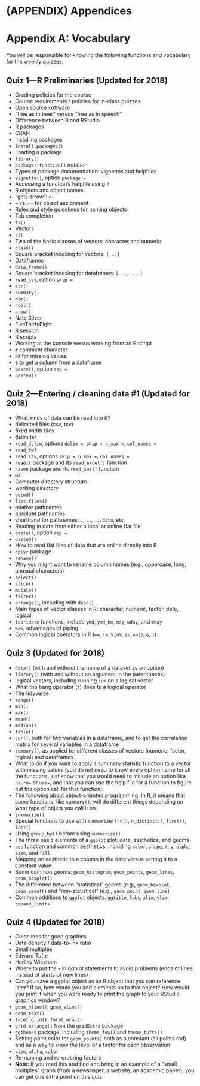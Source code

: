 # (APPENDIX) Appendices {-}

# Appendix A: Vocabulary

You will be responsible for knowing the following functions and vocabulary for the weekly quizzes.

## Quiz 1---R Preliminaries (Updated for 2018)

- Grading policies for the course
- Course requirements / policies for in-class quizzes
- Open source software
- "free as in beer" versus "free as in speech"
- Difference between R and RStudio
- R packages
- CRAN
- Installing packages
- `install.packages()`
- Loading a package
- `library()`
- `package::function()` notation
- Types of package documentation: vignettes and helpfiles
- `vignette()`, option `package = `
- Accessing a function's helpfile using `?`
- R objects and object names
- "gets arrow": `<-`
- `=` vs. `<-` for object assignment
- Rules and style guidelines for naming objects
- Tab completion
- `ls()`
- Vectors
- `c()`
- Two of the basic classes of vectors: character and numeric
- `class()`
- Square bracket indexing for vectors: `[...]`
- Dataframes
- `data_frame()`
- Square bracket indexing for dataframes: `[..., ...]`
- `read_csv`, option `skip = `
- `str()`
- `summary()`
- `dim()`
- `ncol()`
- `nrow()`
- Nate Silver
- FiveThirtyEight
- R session
- R scripts
- Working at the console versus working from an R script
- `#` comment character
- `NA` for missing values
- `$` to get a column from a dataframe
- `paste()`, option `sep =`
- `paste0()`

## Quiz 2---Entering / cleaning data #1 (Updated for 2018)

- What kinds of data can be read into R?
- delimited files (csv, tsv)
- fixed width files
- delimiter
- `read_delim`, options `delim = `, `skip = `, `n_max = `, `col_names = `
- `read_fwf`
- `read_csv`, options `skip = `, `n_max = `, `col_names = `
- `readxl` package and its `read_excel()` function
- `haven` package and its `read_sas()` function
- `NA`
- Computer directory structure
- working directory
- `getwd()`
- `list.files()`
- relative pathnames
- absolute pathnames
- shorthand for pathnames: `.`, `..`, `../data`, etc.
- Reading in data from either a local or online flat file
- `paste()`, option `sep = `
- `paste0()`
- How to read flat files of data that are online directly into R 
- `dplyr` package
- `rename()`
- Why you might want to rename column names (e.g., uppercase, long, unusual characters)
- `select()`
- `slice()`
- `mutate()`
- `filter()`
- `arrange()`, including with `desc()`
- Main types of vector classes in R: character, numeric, factor, date, logical
- `lubridate` functions, include `ymd`, `ymd_hm`, `mdy`, `wday`, and `mday`
- `%>%`, advantages of piping
- Common logical operators in R (`==`, `!=`, `%in%`, `is.na()`, `&`, `|`)


## Quiz 3 (Updated for 2018)

- `data()` (with and without the name of a dataset as an option)
- `library()` (with and without an argument in the parentheses)
- logical vectors, including running `sum` on a logical vector
- What the bang operator (`!`) does to a logical operator
- The tidyverse
- `range()`
- `min()`
- `max()`
- `mean()`
- `median()`
- `table()`
- `cor()`, both for two variables in a dataframe, and to get the correlation matrix for several variables in a dataframe
- `summary()`, as applied to: different classes of vectors (numeric, factor, logical) and dataframes
- What to do if you want to apply a summary statistic function to a vector with missing values (you do not need to know every option name for all the functions, just know that you would need to include an option like `na.rm=` or `use=`, and that you can use the help file for a function to figure out the option call for that function).
- The following about object-oriented programming: In R, it means that some functions, like `summary()`, will do different things depending on what type of object you call it on.
- `summarize()`
- Special functions to use with `summarize()`: `n()`, `n_distinct()`, `first()`, `last()`
- Using `group_by()` before using `summarize()`
- The three basic elements of a `ggplot` plot: data, aesthetics, and geoms
- `aes` function and common aesthetics, including `color`, `shape`, `x`, `y`, `alpha`, `size`, and `fill`
- Mapping an aesthetic to a column in the data versus setting it to a constant value
- Some common geoms: `geom_histogram`, `geom_points`, `geom_lines`, `geom_boxplot()`
- The difference between "statistical" geoms (e.g., `geom_boxplot`, `geom_smooth`) and "non-statistical" (e.g., `geom_point`, `geom_line`)
- Common additions to `ggplot` objects: `ggtitle`, `labs`, `xlim`, `ylim`, `expand_limits`

## Quiz 4 (Updated for 2018)

- Guidelines for good graphics
- Data density / data-to-ink ratio
- Small multiples
- Edward Tufte
- Hadley Wickham
- Where to put the `+` in ggplot statements to avoid problems (ends of lines instead of starts of new lines)
- Can you save a ggplot object as an R object that you can reference later? If so, how would you add elements on to that object? How would you print it when you were ready to print the graph to your RStudio graphics window?
- `geom_hline()`, `geom_vline()`
- `geom_text()`
- `facet_grid()`, `facet_wrap()`
- `grid.arrange()` from the `gridExtra` package
- `ggthemes` package, including `theme_few()` and `theme_tufte()`
- Setting point color for `geom_point()` both as a constant (all points red) and as a way to show the level of a factor for each observation
- `size`, `alpha`, `color`
- Re-naming and re-ordering factors
- **Note:** If you read this and find and bring in an example of a "small multiples" graph (from a newspaper, a website, an academic paper), you can get one extra point on this quiz

<!-- ## Quiz 5 (Updated for 2018; no updates since last week) -->

<!-- - Reproducible research, including what it is and advantages to aiming to make your research reproducible -->
<!-- - R style guidelines on variable names, `<-` vs. `=`, line length, spacing, semicolons, commenting, indentation, and code grouping -->
<!-- - Markup languages (concept and examples) -->
<!-- - Basic conventions for Markdown (bold, italics, links, headers, lists) -->
<!-- - Literate programming -->
<!-- - What working directory R uses for code in an .Rmd document -->
<!-- - Basic syntax for RMarkdown chunks, including how to name them -->
<!-- - Options for RMarkdown chunks: `echo`, `eval`, `messages`, `warnings`, `include`, `fig.width`, `fig.height`, `results` -->
<!-- - Difference between global options and chunk options, and which takes precendence -->
<!-- - What inline code is and how to write it in RMarkdown -->
<!-- - How to set global options -->
<!-- - Why style is important in coding -->
<!-- - RPubs -->

<!-- ## Quiz 6 (Updated for 2018; no updates since last week) -->

<!-- - Three characteristics of tidy data -->
<!-- - Five common problems with tidy data and how to resolve them (make sure you understand the examples shown, which you can find out more about in the Hadley Wickham paper I reference in the slides) -->
<!-- - `group_by` with `mutate`, `slice`, and `arrange` -->
<!-- - `lag` and `lead` with `mutate` -->
<!-- - `separate` and `unite` -->
<!-- - `gather` and `spread` -->
<!-- - The `*_join` family of functions (`left_join`, `right_join`, `inner_join`, `full_join`, `anti_join`, `semi_join`) -->

<!-- ## Quiz 7 (Updated for 2018; no updates since last week) -->

<!-- - lists -->
<!-- - indexing from lists (`[[` and `$`) -->
<!-- - exploring lists (`class`, `names`, `str` functions) -->
<!-- - Regression modeling with `lm`, `glm`  -->
<!-- - Writing a formula with `~` syntax -->
<!-- - Using functions from `broom` to tidy model output (`augment`, `tidy`, `glance`) -->
<!-- - `autoplot` -->
<!-- - `kable()` from the `knitr` package -->
<!-- - How many objects a function can input. How many objects a function can output. -->
<!-- - `if` / `else if` / `else` structures inside functions -->
<!-- - Idea of error checking (e.g., with `assertive` package) -->

<!-- ## Quiz 8 (Updated for 2018) -->

<!-- - Matrices and lists -->
<!-- - From `ggplot2`: `geom_text`, `geom_label`, and `geom_tile` -->
<!-- - ggplot extensions, including `scales` and `ggrepel` -->
<!-- - Purpose of `assertive` package -->
<!-- - `if` / `else` structures (especially in code for a function) -->
<!-- - `map` family of functions (e.g., `map`, `map_df`, `pmap`) -->
<!-- - basics of writing a function -->

